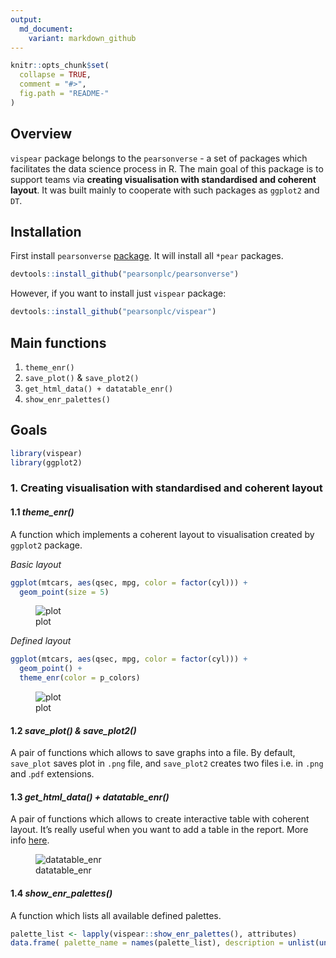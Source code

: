 ```yaml
---
output:
  md_document:
    variant: markdown_github
---
```


<!-- README.md is generated from README.Rmd. Please edit that file -->

```r
knitr::opts_chunk$set(
  collapse = TRUE,
  comment = "#>",
  fig.path = "README-"
)
```

## Overview

`vispear` package belongs to the `pearsonverse` - a set of packages which facilitates the data science process in R. The main goal of this package is to support teams via __creating visualisation with standardised and coherent layout__. It was built mainly to cooperate with such packages as `ggplot2` and `DT`.


## Installation

First install `pearsonverse` [package](https://github.com/pearsonplc/pearsonverse). It will install all `*pear` packages.

```r
devtools::install_github("pearsonplc/pearsonverse")
```

However, if you want to install just `vispear` package:

```r
devtools::install_github("pearsonplc/vispear")
```

## Main functions

1. `theme_enr()`    
2. `save_plot()` & `save_plot2()`   
3. `get_html_data() + datatable_enr()`    
4. `show_enr_palettes()`    

## Goals


```r
library(vispear)
library(ggplot2)
```

### 1. Creating visualisation with standardised and coherent layout

#### 1.1 _theme_enr()_

A function which implements a coherent layout to visualisation created by `ggplot2` package. 

_Basic layout_

```r
ggplot(mtcars, aes(qsec, mpg, color = factor(cyl))) + 
  geom_point(size = 5)
```

![plot](https://raw.githubusercontent.com/pearsonplc/vispear/readme/inst/img/example_plot_basic.png)

_Defined layout_

```r
ggplot(mtcars, aes(qsec, mpg, color = factor(cyl))) + 
  geom_point() +
  theme_enr(color = p_colors)
```

![plot](https://raw.githubusercontent.com/pearsonplc/vispear/readme/inst/img/example_plot.png)

#### 1.2 _save_plot() & save_plot2()_

A pair of functions which allows to save graphs into a file. By default, `save_plot` saves plot in `.png` file, and `save_plot2` creates two files i.e. in `.png` and .`pdf` extensions.

#### 1.3 _get_html_data() + datatable_enr()_

A pair of functions which allows to create interactive table with coherent layout. It's really useful when you want to add a table in the report. More info <a href = "http://ea.ioki.pl/~mbogucki/datatable_enr.html" target = '_blank'>here</a>.

![datatable_enr](https://raw.githubusercontent.com/pearsonplc/vispear/readme/inst/img/datatable_enr.png)

#### 1.4 _show_enr_palettes()_

A function which lists all available defined palettes.

```r
palette_list <- lapply(vispear::show_enr_palettes(), attributes)
data.frame( palette_name = names(palette_list), description = unlist(unname(palette_list)))
```


